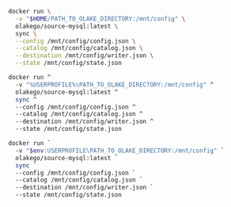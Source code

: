
<Tabs groupId="docker">

<TabItem value="macos-linux" label="macOS / Linux" default>

```bash 
docker run \
  -v "$HOME/PATH_TO_OLAKE_DIRECTORY:/mnt/config" \
  olakego/source-mysql:latest \
  sync \
  --config /mnt/config/config.json \
  --catalog /mnt/config/catalog.json \
  --destination /mnt/config/writer.json \
  --state /mnt/config/state.json

```

</TabItem>

<TabItem value="cmd" label="CMD">

```bash 
docker run ^
  -v "%USERPROFILE%\PATH_TO_OLAKE_DIRECTORY:/mnt/config" ^
  olakego/source-mysql:latest ^
  sync ^
  --config /mnt/config/config.json ^
  --catalog /mnt/config/catalog.json ^
  --destination /mnt/config/writer.json ^
  --state /mnt/config/state.json
```


</TabItem>


<TabItem value="powershell" label="Powershell">

```bash 
docker run `
  -v "$env:USERPROFILE\PATH_TO_OLAKE_DIRECTORY:/mnt/config" `
  olakego/source-mysql:latest `
  sync `
  --config /mnt/config/config.json `
  --catalog /mnt/config/catalog.json `
  --destination /mnt/config/writer.json `
  --state /mnt/config/state.json
```

</TabItem>
</Tabs>
